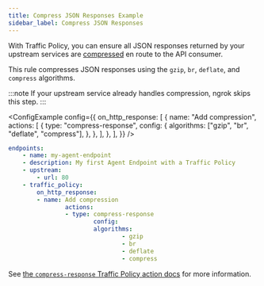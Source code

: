 ```yaml
---
title: Compress JSON Responses Example
sidebar_label: Compress JSON Responses
---
```



With Traffic Policy, you can ensure all JSON responses returned by your upstream services are [compressed](/docs/http/traffic-policy/actions/compress-response.mdx) en route to the API consumer.

This rule compresses JSON responses using the `gzip`, `br`, `deflate`, and `compress` algorithms.

:::note
If your upstream service already handles compression, ngrok skips this step.
:::

<Tabs groupId="exampleType" queryString="type" defaultValue="snippet">

<TabItem value="snippet" label="Snippet">

<ConfigExample
	config={{
		on_http_response: [
			{
				name: "Add compression",
				actions: [
					{
						type: "compress-response",
						config: {
							algorithms: ["gzip", "br", "deflate", "compress"],
						},
					},
				],
			},
		],
	}}
/>

</TabItem>

<TabItem value="full" label="Full Configuration File">

```yaml mode=traffic-policy title="config.yml"
endpoints:
	- name: my-agent-endpoint
	- description: My first Agent Endpoint with a Traffic Policy
	- upstream:
		- url: 80
	- traffic_policy:
		on_http_response:
		- name: Add compression
				actions:
				- type: compress-response
						config:
						algorithms:
								- gzip
								- br
								- deflate
								- compress
```

</TabItem>

</Tabs>

See [the `compress-response` Traffic Policy action docs](/traffic-policy/actions/compress-response/) for more information.
